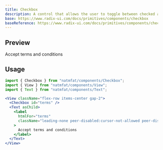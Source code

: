 ```yaml
---
title: Checkbox
description: A control that allows the user to toggle between checked and not checked.
base: https://www.radix-ui.com/docs/primitives/components/checkbox
baseReference: https://www.radix-ui.com/docs/primitives/components/checkbox#api-reference
---
```



## Preview

<Preview transparent>
  <View className="flex-row items-center gap-2">
    <Checkbox id="terms" />
    <Text asChild>
      <label
        htmlFor="terms"
        className="leading-none peer-disabled:cursor-not-allowed peer-disabled:opacity-70"
      >
        Accept terms and conditions
      </label>
    </Text>
  </View>
</Preview>

## Usage

```jsx
import { Checkbox } from "natmfat/components/Checkbox";
import { View } from "natmfat/components/View";
import { Text } from "natmfat/components/Text";
```

```jsx
<View className="flex-row items-center gap-2">
  <Checkbox id="terms" />
  <Text asChild>
    <label
      htmlFor="terms"
      className="leading-none peer-disabled:cursor-not-allowed peer-disabled:opacity-70"
    >
      Accept terms and conditions
    </label>
  </Text>
</View>
```
